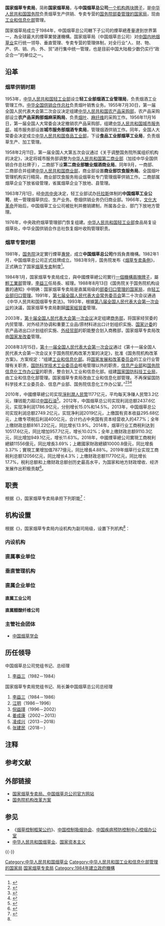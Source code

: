 {{NoteTA
|T = zh-hans:国家烟草专卖局; zh-tw:國家菸草專賣局; zh-hk:國家煙草專賣局;
|1 = zh-hans:烟; zh-tw:菸; zh-hk:煙;
}}
{{About|中國大陸的煙草專賣主體|臺灣的專賣局設置和改制後主體|專賣局|和|臺灣菸酒公司}}
{{Pathnav|中华人民共和国国务院|中华人民共和国工业和信息化部}}
{{Infobox PRCG
|机构名称 = 国家烟草专卖局
|机构名称2 = 中国烟草总公司
|标志1 = National Emblem of the People's Republic of China (2).svg
|标志1说明 = {{s|国务院关于国家行政机关和企业事业单位社会团体印章管理的规定|1999年规定}}：[[印章|印章]][[直径|直径]]4.5厘米，中央刊[[中华人民共和国国徽|国徽]]，由[[中华人民共和国国务院|国务院]]制发。
|标志2 = China tobacco.gif
|标志2宽度 = 250px
|标志2说明 = 中国烟草标志
|职位1=局长<br>（总经理）
|人员1=[[张建民_(1964年)|张建民]]
|职位2=副局长
|人员2=[[徐㼆|徐㼆]]、[[段铁力|段铁力]]、[[张天峰|张天峰]]、[[韩占武|韩占武]]
|人数2=4
|职位3=直属机关党委书记
|人员3=高林
|成立时间=1984年
|上级机构=[[中华人民共和国工业和信息化部|中华人民共和国工业和信息化部]]
|中共本级 =[[中国共产党国家烟草专卖局党组|中国共产党国家烟草专卖局党组]]
|本级纪检监察=[[中央纪律检查委员会国家监察委员会驻工业和信息化部纪检监察组|中央纪委国家监委驻工业和信息化部纪检监察组]]
|机构类型=[[国务院部委管理的国家局|国务院部委管理的国家局]]
|行政级别=副部级
|地址1=[[北京市|北京市]][[西城区|西城区]][[月坛南街|月坛南街]]55号
|邮编1=100045
|电话1={{Tel|86|10|63605000}}
|官网=[http://www.tobacco.gov.cn/ www.tobacco.gov.cn]
|格言1=国家利益至上 消费者利益至上
}}

'''国家烟草专卖局'''，简称'''国家烟草局'''，与'''中国烟草总公司'''[[一个机构两块牌子|一个机构两块牌子]]，是[[中华人民共和国国务院|中华人民共和国国务院]]负责烟草生产供销、专卖专营的[[国务院部委管理的国家局|国务院部委管理的国家局]]，现由[[中华人民共和国工业和信息化部|工业和信息化部]]管理。

国家烟草局成立于1984年，中国烟草总公司轄下子公司的煙草總產量達到世界第一，為全球最大的煙草業營運機構。国家烟草局（中国烟草总公司）对[[中国内地|中国内地]][[烟草业|烟草业]]实行统一领导、垂直管理、专卖专营的管理体制，对全行业“人、财、物、产、供、销、内、外、贸”进行集中统一管理，也是目前中国大陆极少数仍实行“政企合一”的单位之一。

== 沿革 ==
=== 烟草供销时期 ===
1953年，[[中华人民共和国轻工业部|中华人民共和国轻工业部]]设立'''轻工业部烟酒工业管理局'''，负责烟酒工业管理工作。[[中华全国供销合作总社|中华全国供销合作总社]]负责烟叶销售业务。1955年7月30日，第一届全国人民代表大会第二次会议决定组建[[中华人民共和国农产品采购部|中华人民共和国农产品采购部]]，农产品采购部设立'''农产品采购部烟麻采购局'''，负责[[烟叶|烟叶]]、[[麻纤维|麻纤维]]的采购工作。1956年11月16日，第一届全国人大常委会决定撤销农产品采购部，组建[[中华人民共和国城市服务部|中华人民共和国城市服务部]]，城市服务部设置'''城市服务部烟酒专卖局'''，管理烟酒供销工作。同年，全国人大常委会决定成立[[中华人民共和国食品工业部|中华人民共和国食品工业部]]，下设'''食品工业部烟草工业局'''，负责烟草生产、加工管理。

1958年2月11日，第一届全国人大第五次会议通过《关于调整国务院所属组织机构的决定》，决定将城市服务部调整为[[中华人民共和国第二商业部|中华人民共和国第二商业部]]（加挂中华全国供销合作总社牌子），二商部下设'''第二商业部糖业烟酒商业局'''。同年9月，一商部、二商部合并组建[[中华人民共和国商业部|中华人民共和国商业部]]，商业部设置'''商业部饮食服务局'''。全国烟叶管理机构实行精简，商业部饮食服务局设烟草处专门管理烟草供销工作。二商部属烟草企业下放省级管理，省属烟草企业下放地、县管理。

1963年7月1日，经[[中国共产党中央委员会|中共中央]]决定，轻工业部试办[[托拉斯|托拉斯]]体制的'''中国烟草工业公司'''，统一管理烟草供应、生产业务。卷烟供销业务仍归商业部。1966年，[[文化大革命|文化大革命]]开始后，中国烟草工业公司被批判并撤销建制，所属各企业、部门下放地方管理。

1976年，中央政府烟草管理部门恢复组建。[[中华人民共和国轻工业部|中华人民共和国轻工业部]]食品局复设烟草处，中华全国供销合作总社恢复烟叶收购管理职责。

=== 烟草专营时期 ===
1981年，[[中华人民共和国国务院|国务院]]決定實行煙草[[專營|專營]]，成立'''中国烟草总公司'''作爲負責機構。1982年1月，中国烟草总公司正式挂牌成立。1983年9月，国务院发布《[[烟草专卖条例|烟草专卖条例]]》，正式确立了国家[[烟草专卖|烟草专卖]]制度<ref>{{cite news|author1=叶翔南|author2=杨国安|title=中国烟草五十大事|url=https://paper.eastobacco.com/html/1999-10/01/content_13_1.htm|accessdate=2020-09-02|work=东方烟草报|date=1999-10-01|archivedate=2020-09-02|archiveurl=https://web.archive.org/web/20200902033019/https://paper.eastobacco.com/html/1999-10/01/content_13_1.htm|dead-url=no}}</ref>。

1984年1月，国家烟草专卖局成立，與中國煙草總公司實行[[一个机构两块牌子|一個機構兩塊牌子]]，屬[[中华人民共和国轻工业部|輕工業部]]管理，[[李益三|李益三]]任局長、經理。1988年8月13日《国务院关于国务院机构设置的通知》中明确：国家烟草专卖局是直属局级的[[部委归口管理的国家局|部委归口管理的国家局]]，由[[轻工业部|轻工业部]][[归口管理|归口管理]]。1991年，[[第七届全国人民代表大会常务委员会|第七届全国人民代表大会常务委员会]]第二十次会议通過《中华人民共和国烟草专卖法》。1993年，根據[[第八届全国人民代表大会第一次会议|第八届全国人民代表大会第一次会议]]的決議，国家烟草专卖局劃歸[[中華人民共和國國家經濟和貿易委員會|國家經貿委]]管理。

2003年，[[第十届全国人民代表大会#第一次会议|第十届全国人民代表大会第一次会议]]决定组建[[中华人民共和国商务部|商务部]]，将国家经贸委的内贸管理、对外经济协调和重要工业品/原材料进出口计划组织实施、[[中华人民共和国国家计划委员会|国家计委]]的农产品进出口计划组织实施、[[中华人民共和国对外经济贸易部|外经贸部]]的职能整合划入商務部，国家烟草专卖局改由[[中华人民共和国国家发展和改革委员会|国家发改委]]管理。

2008年3月15日，[[第十一届全国人民代表大会#第一次会议|第十一届全国人民代表大会第一次会议]]通过《第十一届全国人民代表大会第一次会议关于国务院机构改革方案的决定》，批准《国务院机构改革方案》。方案规定：“组建[[中华人民共和国工业和信息化部|工业和信息化部]]。将[[中华人民共和国国家发展和改革委员会|国家发展和改革委员会]]的工业行业管理有关职责，[[中华人民共和国国防科学技术工业委员会|国防科学技术工业委员会]]核电管理以外的职责，[[中华人民共和国信息产业部|信息产业部]]和[[中央网络安全和信息化委员会|国务院信息化工作办公室]]的职责，整合划入工业和信息化部。组建[[国家国防科技工业局|国家国防科技工业局]]，由工业和信息化部管理。国家烟草专卖局改由工业和信息化部管理。不再保留国防科学技术工业委员会、信息产业部、国务院信息化工作办公室。”<ref>{{Cite web|title=关于国务院机构改革方案的说明——2008年3月11日在第十一届全国人民代表大会第一次会议上|url=http://www.npc.gov.cn/npc/xinwen/syxw/2008-03/12/content_1413911.htm|author=华建敏|date=2008-03-11|publisher=中国人大网|archiveurl=https://web.archive.org/web/20180320170547/http://www.npc.gov.cn/npc/xinwen/syxw/2008-03/12/content_1413911.htm|archivedate=2018年3月20日|dead-url=yes|access-date=2018年3月20日}}</ref><ref>{{Cite web|title=两会授权发布：国务院机构改革方案|url=http://www.gov.cn/2008lh/content_921411.htm|date=2008-03-15|publisher=中国政府网|archiveurl=https://web.archive.org/web/20180126012934/http://www.gov.cn/2008lh/content_921411.htm|archivedate=2018-01-26|dead-url=no|access-date=2018-03-20}}</ref><ref>{{Cite web|title=十一届人大一次会议关于国务院机构改革方案决定|url=http://www.gov.cn/2008lh/content_921283.htm|date=2008-03-15|publisher=中国政府网|archiveurl=https://web.archive.org/web/20180320172551/http://www.gov.cn/2008lh/content_921283.htm|archivedate=2018-03-20|dead-url=no|access-date=2018-03-20}}</ref>

2010年，中國煙草總公司实现[[純利|淨利潤]][[人民幣|人民幣]]1177亿元，平均每天净赚人民幣3.2亿元，赚钱能力超过[[中国石油天然气股份|中国石油]]<ref>{{cite web|title=中国烟草总公司首曝巨额净利 赚钱能力超中石油|url=http://news.163.com/12/0306/16/7RU7ROR00001124J.html|date=2012-03-06|publisher=中国网|archiveurl=https://web.archive.org/web/20120308000225/http://news.163.com/12/0306/16/7RU7ROR00001124J.html|archivedate=2012-03-08|dead-url=yes|access-date=2012-03-06}}</ref>。2012年，中国烟草总公司实现利润总额2437.6亿元，实现净利润1786.9亿元，分别增长15.0%和14.5%。2013年，中国烟草总公司实现利润总额2749.2亿元，实现净利润2019亿元，上缴国有资本收益295.68亿元，上缴专项税后利润400亿元，合计约占中央国有资本经营收入的47.7%；全年上缴财政总额8161.22亿元，同比增长13.9%。2014年，烟草行业工商税利达到10517.6亿元，同比增加957.7亿元，增长10.02%；全年上缴财政总额9110.3亿元，同比增加949.1亿元，增长11.63%。2018年，中國煙草總公司實現工商稅利總額11556億元，同比增長3.69%；上繳國家財政總額10000.8億元，同比增長3.37%；實現工業增加值7877億元，同比增長4.88%。2019年烟草行业实现工商税利总额12056亿元，同比增长4.3%；上缴财政总额11770亿元，同比增长17.7%，税利总额和上缴财政总额创历史最高水平，为国家和地方财政增收、经济发展作出积极贡献<ref>{{cite web|title=2019年烟草行业税利总额和上缴财政总额创历史最高水平|url=https://www.sohu.com/a/376947492_543952|accessdate=2020-09-02|date=2020-03-01|publisher=搜狐网|archiveurl=https://web.archive.org/web/20200902033822/https://www.sohu.com/a/376947492_543952|archivedate=2020-09-02|dead-url=no}}</ref>。

== 职责 ==
根据《{{s|国家烟草专卖局职能配置、内设机构和人员编制规定}}》，国家烟草专卖局承担下列职能<ref name="三定方案">{{cite web|title=国家烟草专卖局职能配置内设机构和人员编制规定|url=http://www.gov.cn/zhengce/content/2010-11/18/content_7746.htm|accessdate=2018-11-25|author=国务院办公厅|publisher=[[中华人民共和国中央人民政府门户网站|中华人民共和国中央人民政府门户网站]]|archiveurl=https://web.archive.org/web/20181125120956/http://www.gov.cn/zhengce/content/2010-11/18/content_7746.htm|archivedate=2018-11-25|dead-url=no}}</ref>：
{{columns-list|2|
# 拟定烟草行业发展战略、规划和政策，调整产业结构，促进行业合理布局。
# 依法实施烟草专卖管理，查处违法违规案件，依法查禁和关停计划外烟厂，保护合法经营。
# 组织贯彻执行国家财务会计制度，依法对所属的国有资产行使出资人权利，经营和管理国有资产，承担保值增值责任，管理监督烟草行业财务资金，组织实施烟草行业内部审计工作。
# 组织烟草行业生产、经营和对外经济技术合作工作，拟定并组织实施烟草专卖品产供销及进出口的年度计划，编制烟草行业固定资产投资规划，审批烟草制品生产企业固定资产投资项目，指导行业安全生产工作，依法处理重大安全事故。
# 提出烟草行业有关经济政策建议，制定烟草专卖品的价格政策，管理烟草专卖品的价格。
# 负责组织实施烟草行业体制改革，指导烟草企业改革，推进卷烟工业企业联合重组，培育具有国际竞争力的大企业，依法审批烟草企业的设立、分立、合并、撤销。
# 负责烟草制品减害降焦工作，制定烟草行业科技发展政策，组织实施技术创新和重大科研项目攻关及科技成果应用推广工作，负责烟草行业技术监督、质量管理工作，组织实施行业标准化工作。
# 对全国烟草行业实行统一领导、垂直管理、专卖专营。
# 管理烟草系统人事、劳动工资工作。
# 承办国务院及工业和信息化部交办的其他事项。
}}

== 机构设置 ==
根据《{{s|国家烟草专卖局职能配置、内设机构和人员编制规定}}》，国家烟草专卖局内设机构为副司局级，设置下列机构<ref name="三定方案" />：

=== 内设机构 ===
{{columns-list|2|
* [[国家烟草专卖局办公室|办公室（外事司）]]
* [[国家烟草专卖局发展计划司|发展计划司]]
* [[国家烟草专卖局专卖监督管理司|专卖监督管理司]]
* [[国家烟草专卖局经济运行司|经济运行司]]
* [[国家烟草专卖局政策法规与体制改革司|政策法规与体制改革司]]
* [[国家烟草专卖局财务管理与监督司|财务管理与监督司（审计司）]]
* [[国家烟草专卖局科技司|科技司]]
* [[国家烟草专卖局人事司|人事司]]
* [[中国共产党国家烟草专卖局直属机关委员会|直属机关党委]]
* [[国家烟草专卖局离退休干部办公室|离退休干部办公室]]
* [[国家烟草专卖局廉政办公室|廉政办公室（巡视工作领导小组办公室）]]
* [[国家烟草专卖局规范管理办公室|规范管理办公室]]
* [[国家烟草专卖局董事会工作办公室|董事会工作办公室]]
}}

=== 直属事业单位 ===
{{columns-list|2|
* [[国家烟草专卖局培训中心|培训中心]]
* [[国家烟草专卖局烟草经济研究所|烟草经济研究所（政策研究室）]]
* [[中国烟草_(杂志)|《中国烟草》杂志社]]
* [[国家烟草专卖局机关服务中心|机关服务中心（机关服务局）]]
* [[国家烟草专卖局信息中心|信息中心]]
* [[中国烟草总公司郑州烟草研究院|中国烟草总公司郑州烟草研究院]]
* [[中国烟草总公司合肥设计院|中国烟草总公司合肥设计院]]
* [[中国烟草总公司职工进修学院|中国烟草总公司职工进修学院]]
}}

=== 垂直管理机构 ===
{{columns-list|2|
* [[北京市烟草专卖局|北京市烟草专卖局（中国烟草总公司北京市公司）]]
* [[上海煙草集團|上海市烟草专卖局（上海烟草集团有限责任公司）]]
* [[天津市烟草专卖局|天津市烟草专卖局（中国烟草总公司天津市公司）]]
* [[重庆市烟草专卖局|重庆市烟草专卖局（中国烟草总公司重庆市公司）]]
* [[河北省烟草专卖局|河北省烟草专卖局（中国烟草总公司河北省公司）]]
* [[山西省烟草专卖局|山西省烟草专卖局（中国烟草总公司山西省公司）]]
* [[吉林省烟草专卖局|吉林省烟草专卖局（中国烟草总公司吉林省公司）]]
* [[辽宁省烟草专卖局|辽宁省烟草专卖局（中国烟草总公司辽宁省公司）]]
* [[黑龙江省烟草专卖局|黑龙江省烟草专卖局（中国烟草总公司黑龙江省公司）]]
* [[陕西省烟草专卖局|陕西省烟草专卖局（中国烟草总公司陕西省公司）]]
* [[甘肃省烟草专卖局|甘肃省烟草专卖局（中国烟草总公司甘肃省公司）]]
* [[青海省烟草专卖局|青海省烟草专卖局（中国烟草总公司青海省公司）]]
* [[山东省烟草专卖局|山东省烟草专卖局（中国烟草总公司山东省公司）]]
* [[福建省烟草专卖局|福建省烟草专卖局（中国烟草总公司福建省公司）]]
* [[浙江省烟草专卖局|浙江省烟草专卖局（中国烟草总公司浙江省公司）]]
* [[河南省烟草专卖局|河南省烟草专卖局（中国烟草总公司河南省公司）]]
* [[湖北省烟草专卖局|湖北省烟草专卖局（中国烟草总公司湖北省公司）]]
* [[湖南省烟草专卖局|湖南省烟草专卖局（中国烟草总公司湖南省公司）]]
* [[江西省烟草专卖局|江西省烟草专卖局（中国烟草总公司江西省公司）]]
* [[江苏省烟草专卖局|江苏省烟草专卖局（中国烟草总公司江苏省公司）]]
* [[安徽省烟草专卖局|安徽省烟草专卖局（中国烟草总公司安徽省公司）]]
* [[广东省烟草专卖局|广东省烟草专卖局（中国烟草总公司广东省公司）]]
* [[海南省烟草专卖局|海南省烟草专卖局（中国烟草总公司海南省公司）]]
* [[四川省烟草专卖局|四川省烟草专卖局（中国烟草总公司四川省公司）]]
* [[贵州省烟草专卖局|贵州省烟草专卖局（中国烟草总公司贵州省公司）]]
* [[云南省烟草专卖局|云南省烟草专卖局（中国烟草总公司云南省公司）]]
* [[内蒙古自治区烟草专卖局|内蒙古自治区烟草专卖局（中国烟草总公司内蒙古自治区公司）]]
* [[新疆维吾尔自治区烟草专卖局|新疆维吾尔自治区烟草专卖局（中国烟草总公司新疆维吾尔自治区公司）]]
* [[宁夏回族自治区烟草专卖局|宁夏回族自治区烟草专卖局（中国烟草总公司宁夏回族自治区公司）]]
* [[广西壮族自治区烟草专卖局|广西壮族自治区烟草专卖局（中国烟草总公司广西壮族自治区公司）]]
* [[西藏自治区烟草专卖局|西藏自治区烟草专卖局（中国烟草总公司西藏自治区公司）]]
}}

=== 直属企业单位 ===
{{columns-list|2|
* [[中国烟叶有限责任公司|中国烟叶有限责任公司]]
* [[中国卷烟销售公司|中国卷烟销售公司]]
* [[中国烟草投资公司|中国烟草投资公司]]
* [[中国烟草机械集团有限责任公司|中国烟草机械集团有限责任公司]]
* [[中国烟草国际有限公司|中国烟草国际有限公司]]
* [[中烟商务物流有限责任公司|中烟商务物流有限责任公司]]
* [[中国烟草实业发展中心|中国烟草实业发展中心]]
* [[省级工业公司董事会工作办公室|省级工业公司董事会工作办公室]]
* [[中国双维投资公司|中国双维投资公司]]
}}

==== 直属工业公司 ====
{{columns-list|2|
* [[河北中烟工业有限责任公司|河北中烟工业有限责任公司]]
* [[江苏中烟工业有限责任公司|江苏中烟工业有限责任公司]]{{noteTag|成立於2003年，下轄南京卷烟厂、徐州卷烟厂、淮阴卷烟厂以及苏烟系列香煙<ref>{{cite news |title=首页 >> 售后服务 >> 真假鉴别 >> 苏烟系列 |url=http://www.jszygs.com/portal/shouhou/zjjb/syxl/A00100302index_1.htm |accessdate=2022-04-26 |archive-date=2018-11-22 |archive-url=https://web.archive.org/web/20181122065019/http://www.jszygs.com/portal/shouhou/zjjb/syxl/A00100302index_1.htm }}</ref><ref>{{cite news |title=首页 >> 公司概况 >> 公司简介 |url=http://www.jszygs.com/portal/gsgk/gsjj/A000101index_1.htm |accessdate=2022-04-26 |archive-date=2022-04-26 |archive-url=https://web.archive.org/web/20220426090915/http://www.jszygs.com/portal/gsgk/gsjj/A000101index_1.htm }}</ref>}}
* [[浙江中烟工业有限责任公司|浙江中烟工业有限责任公司]]
* [[安徽中烟工业有限责任公司|安徽中烟工业有限责任公司]]
* [[福建中烟工业有限责任公司|福建中烟工业有限责任公司]]
* [[江西中烟工业有限责任公司|江西中烟工业有限责任公司]]
* [[山东中烟工业有限责任公司|山东中烟工业有限责任公司]]
* [[河南中烟工业有限责任公司|河南中烟工业有限责任公司]]
* [[湖北中烟工业有限责任公司|湖北中烟工业有限责任公司]]
* [[湖南中烟工业有限责任公司|湖南中烟工业有限责任公司]]
* [[广东中烟工业有限责任公司|广东中烟工业有限责任公司]]
* [[广西中烟工业有限责任公司|广西中烟工业有限责任公司]]
* [[四川中烟工业有限责任公司|四川中烟工业有限责任公司]]
* [[重庆中烟工业有限责任公司|重庆中烟工业有限责任公司]]
* [[贵州中烟工业有限责任公司|贵州中烟工业有限责任公司]]{{noteTag|旗下有1950年代開始出品的黃果樹香煙<ref>书名: 《贵州特产风味指南》 作者: 丁匀成撰 当前第:24页</ref>。}}
* [[云南中烟工业有限责任公司|云南中烟工业有限责任公司]]
* [[陕西中烟工业有限责任公司|陕西中烟工业有限责任公司]]
}}

==== 直属醋酸纤维公司 ====
{{columns-list|2|
* [[南通醋酸纤维有限公司|南通醋酸纤维有限公司]]
* [[昆明醋酸纤维有限公司|昆明醋酸纤维有限公司]]
* [[珠海醋酸纤维有限公司|珠海醋酸纤维有限公司]]
}}

=== 主管社会团体 ===
* [[中国烟草学会|中国烟草学会]]

== 历任领导 ==
; 中国烟草总公司党组书记、总经理
# [[李益三|李益三]]（1982－1984）

; 国家烟草专卖局党组书记、局长兼中国烟草总公司总经理
# [[李益三|李益三]]（1984－1986）
# [[江明|江明]]（1986－1996）
# [[倪益瑾|倪益瑾]]（1996－2002）
# [[姜成康|姜成康]]（2002－2013）
# [[凌成兴|凌成兴]]（2013－2018）
# [[张建民_(1964年)|张建民]]（2018－）

== 注释 ==
<references group="註" />
== 参考文献 ==
{{Reflist|2}}

== 外部链接 ==
* [http://www.tobacco.gov.cn 国家烟草专卖局、中国烟草总公司官方网站]{{Wayback|url=http://www.tobacco.gov.cn/ |date=20090502065000 }}
* [https://web.archive.org/web/20090129182809/http://www.npc.gov.cn/huiyi/dbdh/11/2008-03/15/content_1418057.htm 国务院机构改革方案]

== 参见 ==
{{Portal box|中华人民共和国|经济学}}
* 《[[烟草控制框架公约|烟草控制框架公约]]》、[[中国控制吸烟协会|中国控制吸烟协会]]、[[中国疾病预防控制中心控烟办公室|中国疾病预防控制中心控烟办公室]]
* [[中华人民共和国烟草业|中华人民共和国烟草业]]、[[国家资本主义|国家资本主义]]

{{-}}
{{国务院}}
{{国有重要骨干企业}}
[[Category:中华人民共和国烟草业|Category:中华人民共和国烟草业]]
[[Category:中华人民共和国工业和信息化部管理的国家局|Category:中华人民共和国工业和信息化部管理的国家局]]
[[Category:国家烟草专卖局|]]
[[Category:1984年建立政府機構|Category:1984年建立政府機構]]